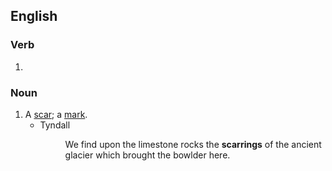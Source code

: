 ==English==

===Verb===
{{head|en|present participle}}

# {{present participle of|scar|lang=en|nocat=1}}

===Noun===
{{en-noun}}

# A [[scar]]; a [[mark]].
#* Tyndall
#*: We find upon the limestone rocks the '''scarrings''' of the ancient glacier which brought the bowlder here.